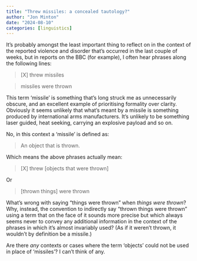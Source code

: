 ```yaml
---
title: "Threw missiles: a concealed tautology?"
author: "Jon Minton"
date: "2024-08-10"
categories: [linguistics]
---
```


It's probably amongst the least important thing to reflect on in the context of the reported violence and disorder that's occurred in the last couple of weeks, but in reports on the BBC (for example), I often hear phrases along the following lines:

> [X] threw missiles

> missiles were thrown

This term 'missile' is something that's long struck me as unnecessarily obscure, and an excellent example of prioritising formality over clarity. Obviously it seems unlikely that what's meant by a missile is something produced by international arms manufacturers. It's unlikely to be something laser guided, heat seeking, carrying an explosive payload and so on. 

No, in this context a 'missile' is defined as:

> An object that is thrown. 

Which means the above phrases actually mean:

> [X] threw [objects that were thrown]

Or 

> [thrown things] were thrown

What's wrong with saying "things were thrown" when *things were thrown*? Why, instead, the convention to indirectly say "thrown things were thrown" using a term that on the face of it sounds more precise but which always seems never to convey any additional information in the context of the phrases in which it's almost invariably used? (As if it weren't thrown, it wouldn't by definition be a missile.) 

Are there *any* contexts or cases where the term 'objects' could not be used in place of 'missiles'? I can't think of any. 

